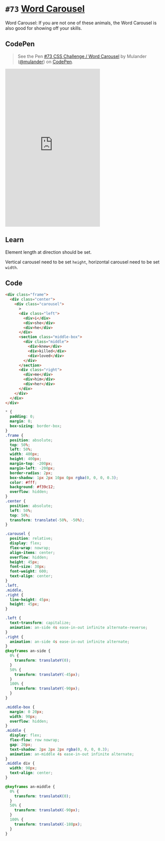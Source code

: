 
<Meta />

# `#73` [Word Carousel](https://100dayscss.com/days/73/)

Word Carousel: If you are not one of these animals, the Word Carousel is also good for showing off your skills.

## CodePen

> See the Pen [#73 CSS Challenge / Word Carousel](https://codepen.io/mulander/pen/rNQgZLg)
> by Mulander ([@mulander](https://codepen.io/mulander))
> on [CodePen](https://codepen.io).

<iframe
  height="500"
  className="w-full my-10 bg-gray-200"
  scrolling="no"
  title="#73 CSS Challenge / Word Carousel"
  src="https://codepen.io/mulander/embed/rNQgZLg?default-tab=html%2Cresult"
  frameBorder="no"
  loading="lazy"
  allowtransparency="true"
  allowFullScreen={true}
>

</iframe>

## Learn

Element length at direction should be set.

Vertical carousel need to be set `height`, horizontal carousel need to be set `width`.

## Code

```html
<div class="frame">
  <div class="center">
    <div class="carousel">
      >
      <div class="left">
        <div>i</div>
        <div>she</div>
        <div>he</div>
      </div>
      <section class="middle-box">
        <div class="middle">
          <div>knew</div>
          <div>killed</div>
          <div>loved</div>
        </div>
      </section>
      <div class="right">
        <div>me</div>
        <div>him</div>
        <div>her</div>
      </div>
    </div>
  </div>
</div>
```

```css
* {
  padding: 0;
  margin: 0;
  box-sizing: border-box;
}
.frame {
  position: absolute;
  top: 50%;
  left: 50%;
  width: 400px;
  height: 400px;
  margin-top: -200px;
  margin-left: -200px;
  border-radius: 2px;
  box-shadow: 1px 2px 10px 0px rgba(0, 0, 0, 0.3);
  color: #fff;
  background: #f39c12;
  overflow: hidden;
}
.center {
  position: absolute;
  left: 50%;
  top: 50%;
  transform: translate(-50%, -50%);
}

.carousel {
  position: relative;
  display: flex;
  flex-wrap: nowrap;
  align-items: center;
  overflow: hidden;
  height: 45px;
  font-size: 30px;
  font-weight: 600;
  text-align: center;
}
.left,
.middle,
.right {
  line-height: 45px;
  height: 45px;
}

.left {
  text-transform: capitalize;
  animation: an-side 4s ease-in-out infinite alternate-reverse;
}
.right {
  animation: an-side 4s ease-in-out infinite alternate;
}
@keyframes an-side {
  0% {
    transform: translateY(0);
  }
  50% {
    transform: translateY(-45px);
  }
  100% {
    transform: translateY(-90px);
  }
}

.middle-box {
  margin: 0 20px;
  width: 90px;
  overflow: hidden;
}
.middle {
  display: flex;
  flex-flow: row nowrap;
  gap: 20px;
  text-shadow: 2px 2px 2px rgba(0, 0, 0, 0.3);
  animation: an-middle 4s ease-in-out infinite alternate;
}
.middle div {
  width: 90px;
  text-align: center;
}

@keyframes an-middle {
  0% {
    transform: translateX(0);
  }
  50% {
    transform: translateX(-90px);
  }
  100% {
    transform: translateX(-180px);
  }
}
```
